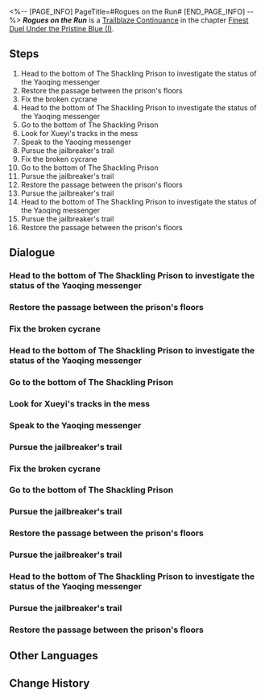 <%-- [PAGE_INFO]
PageTitle=#Rogues on the Run#
[END_PAGE_INFO] --%>
{{Stub|Dialogue.}}
{{Mission Infobox
|id            = 2022105
|title         = 
|image         = <!--Mission Rogues on the Run.png-->
|type          = Trailblaze Continuance
|event_name    = 
|chapter       = Finest Duel Under the Pristine Blue (I)
|requirements  = [[Trailblaze Continuance]] ''[[Inquisition to Rectitude]]'' completed
|summary       = With the machinations of external parties, the borisin Warhead, Hoolay, a heinous criminal who had been imprisoned on the Xianzhou Luofu for ages, managed to break free and embark on a wanton massacre. The Shackling Prison was plunged into imminent peril &mdash; closing The Shackling Prison's gates just before he managed to flee was all that you all could do.
|characters    = Dan Heng; Hanya; Moze; Trailblazer; Warden
|startLocation = [[The Xianzhou Luofu]] - [[The Shackling Prison]]
|world         = The Xianzhou Luofu
|area          = The Shackling Prison
|prev          = Inquisition to Rectitude
|next          = 
|rewards       = Trailblaze EXP*400; Stellar Jade*50; Refined Aether*6; Lost Crystal*6; Moonhowl Stampede*1 { text = ''Moonhowl Stampede'' }; Life's Suffering, An Endless Tide*1 { text = ''Life's Suffering, An Endless Tide'' }; Credit*30,000
}}
'''''Rogues on the Run''''' is a [[Trailblaze Continuance]] in the chapter [[Finest Duel Under the Pristine Blue (I)]].

==Steps==
# Head to the bottom of The Shackling Prison to investigate the status of the Yaoqing messenger
# Restore the passage between the prison's floors
# Fix the broken cycrane
# Head to the bottom of The Shackling Prison to investigate the status of the Yaoqing messenger
# Go to the bottom of The Shackling Prison
# Look for Xueyi's tracks in the mess
# Speak to the Yaoqing messenger
# Pursue the jailbreaker's trail
# Fix the broken cycrane
# Go to the bottom of The Shackling Prison
# Pursue the jailbreaker's trail
# Restore the passage between the prison's floors
# Pursue the jailbreaker's trail
# Head to the bottom of The Shackling Prison to investigate the status of the Yaoqing messenger
# Pursue the jailbreaker's trail
# Restore the passage between the prison's floors

<!--
==Gameplay Notes==

--><!--
==Trial Character==

-->
==Dialogue==
{{Stub Dialogue}}
===Head to the bottom of The Shackling Prison to investigate the status of the Yaoqing messenger===
{{Mission Description|type=continuance|location=The Shackling Prison|In the Shackling Prison, unidentified machines and prison breakers wreak chaos with impunity. Their goal is to rescue the borisin Warhead. Meanwhile, the Yaoqing messenger's fate is unknown. At the behest of Hanya, you all have no choice but to delve deeper into the Shackling Prison to confirm if the convict is still behind bars...}}
{{Dialogue Start}}
:{{tx}}
{{Dialogue End}}

===Restore the passage between the prison's floors===
{{Dialogue Start}}
:{{tx}}
{{Dialogue End}}

===Fix the broken cycrane===
{{Dialogue Start}}
:{{tx}}
{{Dialogue End}}

===Head to the bottom of The Shackling Prison to investigate the status of the Yaoqing messenger===
{{Dialogue Start}}
:{{tx}}
{{Dialogue End}}

===Go to the bottom of The Shackling Prison===
{{Dialogue Start}}
:{{tx}}
{{Dialogue End}}

===Look for Xueyi's tracks in the mess===
{{Dialogue Start}}
:{{tx}}
{{Dialogue End}}

===Speak to the Yaoqing messenger===
{{Mission Description|type=continuance|location=The Shackling Prison|update|With the machinations of external parties, the borisin Warhead, Hoolay, a heinous criminal who had been imprisoned on the Xianzhou Luofu for ages, managed to break free and embark on a wanton massacre. The Shackling Prison was plunged into imminent peril &mdash; closing The Shackling Prison's gates just before he managed to flee was all that you all could do.}}
{{Dialogue Start}}
:{{tx}}
{{Dialogue End}}

===Pursue the jailbreaker's trail===
{{Dialogue Start}}
:{{tx}}
{{Dialogue End}}

===Fix the broken cycrane===
{{Mission Description|type=continuance|location=<!--to be added-->|update|In the Shackling Prison, unidentified machines and prison breakers wreak chaos with impunity. Their goal is to rescue the borisin Warhead. Meanwhile, the Yaoqing messenger's fate is unknown. At the behest of Hanya, you all have no choice but to delve deeper into the Shackling Prison to confirm if the convict is still behind bars...}}
{{Dialogue Start}}
:{{tx}}
{{Dialogue End}}

===Go to the bottom of The Shackling Prison===
{{Dialogue Start}}
:{{tx}}
{{Dialogue End}}

===Pursue the jailbreaker's trail===
{{Mission Description|type=continuance|location=<!--to be added-->|update|With the machinations of external parties, the borisin Warhead, Hoolay, a heinous criminal who had been imprisoned on the Xianzhou Luofu for ages, managed to break free and embark on a wanton massacre. The Shackling Prison was plunged into imminent peril &mdash; closing The Shackling Prison's gates just before he managed to flee was all that you all could do.}}
{{Dialogue Start}}
:{{tx}}
{{Dialogue End}}

===Restore the passage between the prison's floors===
{{Dialogue Start}}
:{{tx}}
{{Dialogue End}}

===Pursue the jailbreaker's trail===
{{Dialogue Start}}
:{{tx}}
{{Dialogue End}}

===Head to the bottom of The Shackling Prison to investigate the status of the Yaoqing messenger===
{{Mission Description|type=continuance|location=<!--to be added-->|update|In the Shackling Prison, unidentified machines and prison breakers wreak chaos with impunity. Their goal is to rescue the borisin Warhead. Meanwhile, the Yaoqing messenger's fate is unknown. At the behest of Hanya, you all have no choice but to delve deeper into the Shackling Prison to confirm if the convict is still behind bars...}}
{{Dialogue Start}}
:{{tx}}
{{Dialogue End}}

===Pursue the jailbreaker's trail===
{{Mission Description|type=continuance|location=<!--to be added-->|update|With the machinations of external parties, the borisin Warhead, Hoolay, a heinous criminal who had been imprisoned on the Xianzhou Luofu for ages, managed to break free and embark on a wanton massacre. The Shackling Prison was plunged into imminent peril &mdash; closing The Shackling Prison's gates just before he managed to flee was all that you all could do.}}
{{Dialogue Start}}
:{{tx}}
{{Dialogue End}}

===Restore the passage between the prison's floors===
{{Dialogue Start}}
:{{tx}}
{{Dialogue End}}

==Other Languages==
{{Other Languages
|en   = Rogues on the Run
|zhs  = 狼戾亡命，群凶未定
|zht  = 狼戾亡命，群凶未定
|ja   = 凶狼の逃亡
|ko   = 도주한 늑대, 해결되지 않은 재앙
|es   = De fugas y rebeliones
|fr   = En cavale
|ru   = Волчий побег, неизвестный исход
|th   = เสี่ยงภัยผจญหมาป่าทมิฬ
|vi   = Ác Lang Đào Tẩu, Tình Thế Hiểm Nguy
|de   = Exil nach ungesehenen Omen
|id   = Ancaman Kejahatan yang Masih Mengintai
|pt   = Desgarrados em Fuga
}}

==Change History==
{{Change History|2.4}}
